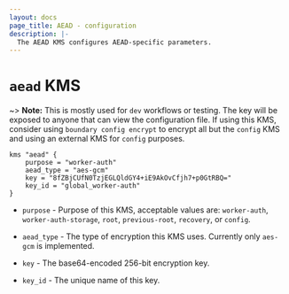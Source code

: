 ```yaml
---
layout: docs
page_title: AEAD - configuration
description: |-
  The AEAD KMS configures AEAD-specific parameters.
---
```


# `aead` KMS

~> **Note:** This is mostly used for `dev` workflows or testing. The key will be exposed
to anyone that can view the configuration file. If using this KMS, consider
using `boundary config encrypt` to encrypt all but the `config` KMS and using an
external KMS for `config` purposes.

```hcl
kms "aead" {
	purpose = "worker-auth"
	aead_type = "aes-gcm"
	key = "8fZBjCUfN0TzjEGLQldGY4+iE9AkOvCfjh7+p0GtRBQ="
	key_id = "global_worker-auth"
}
```

- `purpose` - Purpose of this KMS, acceptable values are: `worker-auth`, `worker-auth-storage`,
   `root`, `previous-root`, `recovery`, or `config`.

- `aead_type` - The type of encryption this KMS uses. Currently only `aes-gcm` is implemented.

- `key` - The base64-encoded 256-bit encryption key.

- `key_id` - The unique name of this key.
